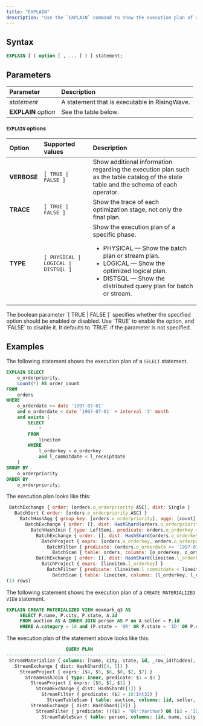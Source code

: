 ```yaml
---
title: "EXPLAIN"
description: "Use the `EXPLAIN` command to show the execution plan of a statement."
---
```


## Syntax

```sql
EXPLAIN [ ( option [ , ... ] ) ] statement;
```

## Parameters

| Parameter            | Description                                   |
| :------------------- | :-------------------------------------------- |
| _statement_          | A statement that is executable in RisingWave. |
| **EXPLAIN** _option_ | See the table below.                          |

#### `EXPLAIN` options

| Option       | Supported values | Description     |
| :----------- | :-------------- | :-------------- |
| **VERBOSE** | `[ TRUE \| FALSE ]` | Show additional information regarding the execution plan such as the table catalog of the state table and the schema of each operator. |  
| **TRACE**  | `[ TRUE \| FALSE ]`   | Show the trace of each optimization stage, not only the final plan.   | 
| **TYPE** | `[ PHYSICAL \| LOGICAL \| DISTSQL ]`     | Show the execution plan of a specific phase.<ul><li>PHYSICAL — Show the batch plan or stream plan.</li><li>LOGICAL — Show the optimized logical plan.</li><li>DISTSQL — Show the distributed query plan for batch or stream.</li></ul> |

<Note>
The boolean parameter `[ TRUE | FALSE ]` specifies whether the specified option should be enabled or disabled. Use `TRUE` to enable the option, and `FALSE` to disable it. It defaults to `TRUE` if the parameter is not specified.
</Note>

## Examples

The following statement shows the execution plan of a `SELECT` statement.

```sql
EXPLAIN SELECT
    o_orderpriority,
    count(*) AS order_count
FROM
    orders
WHERE
    o_orderdate >= date '1997-07-01'
    and o_orderdate < date '1997-07-01' + interval '3' month
    and exists (
        SELECT
            *
        FROM
            lineitem
        WHERE
            l_orderkey = o_orderkey
            and l_commitdate < l_receiptdate
    )
GROUP BY
    o_orderpriority
ORDER BY
    o_orderpriority;
```

The execution plan looks like this:

```js
 BatchExchange { order: [orders.o_orderpriority ASC], dist: Single }
   BatchSort { order: [orders.o_orderpriority ASC] }
     BatchHashAgg { group_key: [orders.o_orderpriority], aggs: [count] }
       BatchExchange { order: [], dist: HashShard(orders.o_orderpriority) }
         BatchHashJoin { type: LeftSemi, predicate: orders.o_orderkey = lineitem.l_orderkey }
           BatchExchange { order: [], dist: HashShard(orders.o_orderkey) }
             BatchProject { exprs: [orders.o_orderkey, orders.o_orderpriority] }
               BatchFilter { predicate: (orders.o_orderdate >= '1997-07-01':Varchar::Date) AND (orders.o_orderdate < ('1997-07-01':Varchar::Date + '3 mons 00:00:00':Interval)) }
                 BatchScan { table: orders, columns: [o_orderkey, o_orderpriority, o_orderdate] }
           BatchExchange { order: [], dist: HashShard(lineitem.l_orderkey) }
             BatchProject { exprs: [lineitem.l_orderkey] }
               BatchFilter { predicate: (lineitem.l_commitdate < lineitem.l_receiptdate) }
                 BatchScan { table: lineitem, columns: [l_orderkey, l_commitdate, l_receiptdate] }
(13 rows)
```


The following statement shows the execution plan of a `CREATE MATERIALIZED VIEW` statement.

```sql
EXPLAIN CREATE MATERIALIZED VIEW nexmark_q3 AS
     SELECT P.name, P.city, P.state, A.id
     FROM auction AS A INNER JOIN person AS P on A.seller = P.id
     WHERE A.category = 10 and (P.state = 'OR' OR P.state = 'ID' OR P.state = 'CA');
```

The execution plan of the statement above looks like this:

```sql
                      QUERY PLAN
-----------------------------------------------------------
 StreamMaterialize { columns: [name, city, state, id, _row_id(hidden), _row_id#1(hidden)], pk_columns: [_row_id, _row_id#1] }
   StreamExchange { dist: HashShard([4, 5]) }
     StreamProject { exprs: [$4, $5, $6, $0, $2, $7] }
       StreamHashJoin { type: Inner, predicate: $1 = $3 }
         StreamProject { exprs: [$0, $1, $3] }
           StreamExchange { dist: HashShard([1]) }
             StreamFilter { predicate: ($2 = 10:Int32) }
               StreamTableScan { table: auction, columns: [id, seller, category, _row_id], pk_indices: [3] }
         StreamExchange { dist: HashShard([0]) }
           StreamFilter { predicate: ((($3 = 'OR':Varchar) OR ($3 = 'ID':Varchar)) OR ($3 = 'CA':Varchar)) }
             StreamTableScan { table: person, columns: [id, name, city, state, _row_id], pk_indices: [4] }
```
